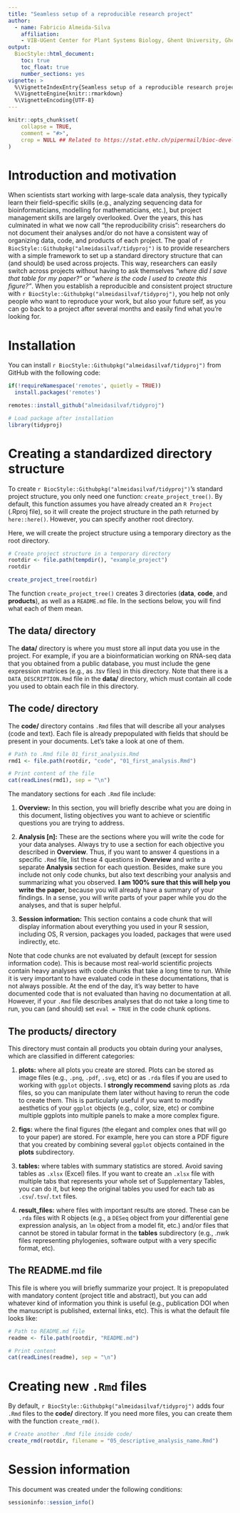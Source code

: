```yaml
---
title: "Seamless setup of a reproducible research project"
author: 
  - name: Fabricio Almeida-Silva
    affiliation: 
    - VIB-UGent Center for Plant Systems Biology, Ghent University, Ghent, Belgium
output: 
  BiocStyle::html_document:
    toc: true
    toc_float: true
    number_sections: yes
vignette: >
  %\VignetteIndexEntry{Seamless setup of a reproducible research project}
  %\VignetteEngine{knitr::rmarkdown}
  %\VignetteEncoding{UTF-8}
---
```


```r
knitr::opts_chunk$set(
    collapse = TRUE,
    comment = "#>",
    crop = NULL ## Related to https://stat.ethz.ch/pipermail/bioc-devel/2020-April/016656.html
)
```

# Introduction and motivation

When scientists start working with large-scale data analysis, they typically
learn their field-specific skills (e.g., analyzing sequencing data for
bioinformaticians, modelling for mathematicians, etc.), but project management
skills are largely overlooked. Over the years, this has culminated in what we 
now call "the reproducibility crisis": researchers do not document 
their analyses and/or do not have a consistent way of organizing data,
code, and products of each project. 
The goal of `r BiocStyle::Githubpkg("almeidasilvaf/tidyproj")` is to provide
researchers with a simple framework to set up a standard directory structure
that can (and should) be used across projects. This way, researchers can
easily switch across projects without having to ask themselves 
*"where did I save that table for my paper?"* or 
*"where is the code I used to create this figure?"*. 
When you establish a reproducible and consistent project structure with
`r BiocStyle::Githubpkg("almeidasilvaf/tidyproj")`, you help not only people
who want to reproduce your work, but also your future self, as you can go
back to a project after several months and easily find what you're looking for.


# Installation

You can install `r BiocStyle::Githubpkg("almeidasilvaf/tidyproj")` from
GitHub with the following code:

```r
if(!requireNamespace('remotes', quietly = TRUE))
  install.packages('remotes')

remotes::install_github("almeidasilvaf/tidyproj")
```

```r
# Load package after installation
library(tidyproj)
```

# Creating a standardized directory structure

To create `r BiocStyle::Githubpkg("almeidasilvaf/tidyproj")`'s standard project
structure, you only need one function: `create_project_tree()`. 
By default, this function assumes you have already created 
an `R Project` (.Rproj file), so it will create the project structure 
in the path returned by `here::here()`. However, you can specify another root 
directory.

Here, we will create the project structure using a temporary directory as the
root directory.

```r
# Create project structure in a temporary directory
rootdir <- file.path(tempdir(), "example_project")
rootdir

create_project_tree(rootdir)
```

The function `create_project_tree()` creates 3 directories (**data**, **code**,
and **products**), as well as a `README.md` file. In the sections below,
you will find what each of them mean.

## The **data/** directory

The **data/** directory is where you must store all input data you
use in the project. For example, if you are a bioinformatician working on
RNA-seq data that you obtained from a public database, you must include the
gene expression matrices (e.g., as .tsv files) in this directory. Note that
there is a `DATA_DESCRIPTION.Rmd` file in the **data/** directory, which must
contain all code you used to obtain each file in this directory.

## The **code/** directory

The **code/** directory contains `.Rmd` files that will describe all your
analyses (code and text). Each file is already prepopulated with fields
that should be present in your documents. Let's take a look at one of them.

```r
# Path to .Rmd file 01_first_analysis.Rmd
rmd1 <- file.path(rootdir, "code", "01_first_analysis.Rmd")

# Print content of the file
cat(readLines(rmd1), sep = "\n")
```

The mandatory sections for each `.Rmd` file include:

1. **Overview:** In this section, you will briefly describe what you are doing
in this document, listing objectives you want to achieve or scientific
questions you are trying to address.

2. **Analysis [n]:** These are the sections where you will write the code
for your data analyses. Always try to use a section for each objective you
described in **Overview**. Thus, if you want to answer 4 questions in a
specific `.Rmd` file, list these 4 questions in **Overview** and write a
separate **Analysis** section for each question. Besides, make sure you include
not only code chunks, but also text describing your analysis and summarizing
what you observed. **I am 100% sure that this will help you write the paper**,
because you will already have a summary of your findings. In a sense,
you will write parts of your paper while you do the analyses, and that is
super helpful.

3. **Session information:** This section contains a code chunk that will 
display information about everything you used in your R session, including
OS, R version, packages you loaded, packages that were used indirectly, etc.


Note that code chunks are not evaluated by default (except for session 
information code). This is because most real-world scientific projects 
contain heavy analyses with code chunks that take a long time to run.
While it is very important to have evaluated code in these documentations, 
that is not always possible. At the end of the day, it's way better to have 
documented code that is not evaluated than having no documentation at all.
However, if your `.Rmd` file describes analyses that do not take a long
time to run, you can (and should) set `eval = TRUE` in the code chunk options.

## The **products/** directory

This directory must contain all products you obtain during your analyses,
which are classified in different categories:

1. **plots:** where all plots you create are stored. Plots can be stored
as image files (e.g., `.png`, `.pdf`, `.svg`, etc) or as `.rda` files 
if you are used to working with `ggplot` objects. I **strongly recommend** 
saving plots as .rda files, so you can manipulate them later without having to 
rerun the code to create them. This is particularly useful if you want to 
modify aesthetics of your `ggplot` objects (e.g., color, size, etc) or 
combine multiple ggplots into multiple panels to make a more complex figure.

2. **figs:** where the final figures (the elegant and complex ones that 
will go to your paper) are stored. For example, here you can store a PDF figure
that you created by combining several `ggplot` objects contained in the
**plots** subdirectory. 

3. **tables:** where tables with summary statistics are stored. Avoid saving
tables as `.xlsx` (Excel) files. If you want to create an `.xlsx` file with
multiple tabs that represents your whole set of Supplementary Tables, you
can do it, but keep the original tables you used for each tab as 
`.csv`/`.tsv`/`.txt` files.

4. **result_files:** where files with important results are stored. These
can be `.rda` files with R objects (e.g., a `DESeq` object from your
differential gene expression analysis, an `lm` object from a model fit, etc.)
and/or files that cannot be stored in tabular format in the **tables**
subdirectory (e.g., .nwk files representing phylogenies, software output
with a very specific format, etc).

## The **README.md** file

This file is where you will briefly summarize your project. It is prepopulated
with mandatory content (project title and abstract), but you can add whatever
kind of information you think is useful (e.g., publication DOI when the
manuscript is published, external links, etc). This is what the default
file looks like:

```r
# Path to README.md file
readme <- file.path(rootdir, "README.md")

# Print content
cat(readLines(readme), sep = "\n")
```

# Creating new `.Rmd` files

By default, `r BiocStyle::Githubpkg("almeidasilvaf/tidyproj")` adds
four `.Rmd` files to the **code/** directory. If you need more files,
you can create them with the function `create_rmd()`.

```r
# Create another .Rmd file inside code/
create_rmd(rootdir, filename = "05_descriptive_analysis_name.Rmd")
```

# Session information {.unnumbered}

This document was created under the following conditions:

```r
sessioninfo::session_info()
```

